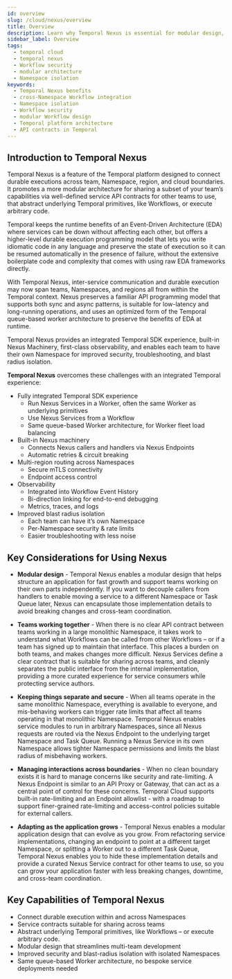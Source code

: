 ```yaml
---
id: overview
slug: /cloud/nexus/overview
title: Overview
description: Learn why Temporal Nexus is essential for modular design, cross-team collaboration, and enhanced security across Namespaces in Temporal Cloud.
sidebar_label: Overview
tags:
  - temporal cloud
  - temporal nexus
  - Workflow security
  - modular architecture
  - Namespace isolation
keywords:
  - Temporal Nexus benefits
  - cross-Namespace Workflow integration
  - Namespace isolation
  - Workflow security
  - modular Workflow design
  - Temporal platform architecture
  - API contracts in Temporal
---
```


## Introduction to Temporal Nexus

Temporal Nexus is a feature of the Temporal platform designed to connect durable executions across team, Namespace, region, and cloud boundaries. 
It promotes a more modular architecture for sharing a subset of your team’s capabilities via well-defined service API contracts for other teams to use, that abstract underlying Temporal primitives, like Workflows, or execute arbitrary code.

Temporal keeps the runtime benefits of an Event-Driven Architecture (EDA) where services can be down without affecting each other, but offers a higher-level durable execution programming model that lets you write idiomatic code in any language and preserve the state of execution so it can be resumed automatically in the presence of failure, without the extensive boilerplate code and complexity that comes with using raw EDA frameworks directly.

With Temporal Nexus, inter-service communication and durable execution may now span teams, Namespaces, and regions all from within the Temporal context. Nexus preserves a familiar API programming model that supports both sync and async patterns, is suitable for low-latency and long-running operations, and uses an optimized form of the Temporal queue-based worker architecture to preserve the benefits of EDA at runtime. 

Temporal Nexus provides an integrated Temporal SDK experience, built-in Nexus Machinery, first-class observability, and enables each team to have their own Namespace for improved security, troubleshooting, and blast radius isolation.

**Temporal Nexus** overcomes these challenges with an integrated Temporal experience:

* Fully integrated Temporal SDK experience  
  * Run Nexus Services in a Worker, often the same Worker as underlying primitives  
  * Use Nexus Services from a Workflow  
  * Same queue-based Worker architecture, for Worker fleet load balancing  
* Built-in Nexus machinery  
  * Connects Nexus callers and handlers via Nexus Endpoints  
  * Automatic retries & circuit breaking  
* Multi-region routing across Namespaces  
  * Secure mTLS connectivity  
  * Endpoint access control  
* Observability  
  * Integrated into Workflow Event History  
  * Bi-direction linking for end-to-end debugging  
  * Metrics, traces, and logs  
* Improved blast radius isolation  
  * Each team can have it’s own Namespace  
  * Per-Namespace security & rate limits  
  * Easier troubleshooting with less noise

## Key Considerations for Using Nexus

* **Modular design** \- Temporal Nexus enables a modular design that helps structure an application for fast growth and support teams working on their own parts independently. If you want to decouple callers from handlers to enable moving a service to a different Namespace or Task Queue later, Nexus can encapsulate those implementation details to avoid breaking changes and cross-team coordination.

* **Teams working together** \- When there is no clear API contract between teams working in a large monolithic Namespace, it takes work to understand what Workflows can be called from other Workflows – or if a team has signed up to maintain that interface. This places a burden on both teams, and makes changes more difficult. 
Nexus Services define a clear contract that is suitable for sharing across teams, and cleanly separates the public interface from the internal implementation, providing a more curated experience for service consumers while protecting service authors.

* **Keeping things separate and secure** \- When all teams operate in the same monolithic Namespace, everything is available to everyone, and mis-behaving workers can trigger rate limits that affect all teams operating in that monolithic Namespace. 
Temporal Nexus enables service modules to run in arbitrary Namespaces, since all Nexus requests are routed via the Nexus Endpoint to the underlying target Namespace and Task Queue. Running a Nexus Service in its own Namespace allows tighter Namespace permissions and limits the blast radius of misbehaving workers.

* **Managing interactions across boundaries** \- When no clean boundary exists it is hard to manage concerns like security and rate-limiting. 
A Nexus Endpoint is similar to an API Proxy or Gateway, that can act as a central point of control for these concerns. Temporal Cloud supports built-in rate-limiting and an Endpoint allowlist \- with a roadmap to support finer-grained rate-limiting and access-control policies suitable for external callers.

* **Adapting as the application grows** \- Temporal Nexus enables a modular application design that can evolve as you grow. From refactoring service implementations, changing an endpoint to point at a different target Namespace, or splitting a Worker out to a different Task Queue, Temporal Nexus enables you to hide these implementation details and provide a curated Nexus Service contract for other teams to use, so you can grow your application faster with less breaking changes, downtime, and cross-team coordination.

## Key Capabilities of Temporal Nexus

* Connect durable execution within and across Namespaces  
* Service contracts suitable for sharing across teams  
* Abstract underlying Temporal primitives, like Workflows – or execute arbitrary code.  
* Modular design that streamlines multi-team development  
* Improved security and blast-radius isolation with isolated Namespaces  
* Same queue-based Worker architecture, no bespoke service deployments needed
